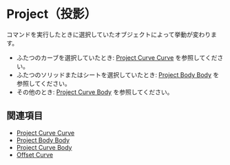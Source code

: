 
# Project（投影）

<Reference shortcut="I" command="Project" button="コマンドバー右" />

コマンドを実行したときに選択していたオブジェクトによって挙動が変わります。

- ふたつのカーブを選択していたとき: [Project Curve Curve](./project-curve-curve) を参照してください。
- ふたつのソリッドまたはシートを選択していたとき: [Project Body Body](./project-body-body) を参照してください。
- その他のとき: [Project Curve Body](./project-curve-body) を参照してください。


## 関連項目
- [Project Curve Curve](./project-curve-curve)
- [Project Body Body](./project-body-body)
- [Project Curve Body](./project-curve-body)
- [Offset Curve](./offset-curve)

